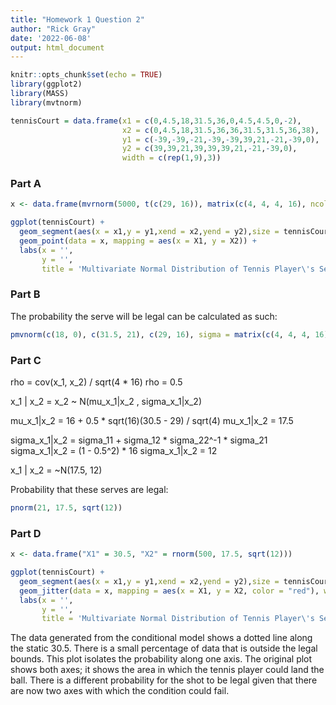 ```yaml
---
title: "Homework 1 Question 2"
author: "Rick Gray"
date: '2022-06-08'
output: html_document
---
```


```r
knitr::opts_chunk$set(echo = TRUE)
library(ggplot2)
library(MASS)
library(mvtnorm)

tennisCourt = data.frame(x1 = c(0,4.5,18,31.5,36,0,4.5,4.5,0,-2),
                         x2 = c(0,4.5,18,31.5,36,36,31.5,31.5,36,38),
                         y1 = c(-39,-39,-21,-39,-39,39,21,-21,-39,0), 
                         y2 = c(39,39,21,39,39,39,21,-21,-39,0),
                         width = c(rep(1,9),3))
```

### Part A

```r
x <- data.frame(mvrnorm(5000, t(c(29, 16)), matrix(c(4, 4, 4, 16), ncol = 2)))

ggplot(tennisCourt) + 
  geom_segment(aes(x = x1,y = y1,xend = x2,yend = y2),size = tennisCourt$width) +
  geom_point(data = x, mapping = aes(x = X1, y = X2)) + 
  labs(x = '',
       y = '',
       title = 'Multivariate Normal Distribution of Tennis Player\'s Serves')
```

### Part B

The probability the serve will be legal can be calculated as such:

```r
pmvnorm(c(18, 0), c(31.5, 21), c(29, 16), sigma = matrix(c(4, 4, 4, 16), ncol = 2))
```

### Part C

rho = cov(x_1, x_2) / sqrt(4 * 16)
rho = 0.5

x_1 | x_2 = x_2 ~ N(mu_x_1|x_2 , sigma_x_1|x_2)

mu_x_1|x_2 = 16 + 0.5 * sqrt(16)(30.5 - 29) / sqrt(4)
mu_x_1|x_2 = 17.5

sigma_x_1|x_2 = sigma_11 + sigma_12 * sigma_22^-1 * sigma_21
sigma_x_1|x_2 = (1 - 0.5^2) * 16
sigma_x_1|x_2 = 12

x_1 | x_2 = ~N(17.5, 12)

Probability that these serves are legal:
```r
pnorm(21, 17.5, sqrt(12))
```

### Part D

```r
x <- data.frame("X1" = 30.5, "X2" = rnorm(500, 17.5, sqrt(12)))

ggplot(tennisCourt) + 
  geom_segment(aes(x = x1,y = y1,xend = x2,yend = y2),size = tennisCourt$width) +
  geom_jitter(data = x, mapping = aes(x = X1, y = X2, color = "red"), width = 0.1, height = 0.1) + 
  labs(x = '',
       y = '',
       title = 'Multivariate Normal Distribution of Tennis Player\'s Serves Conditioned on 30.5')
```

The data generated from the conditional model shows a dotted line along the static 30.5. There is a small percentage of data that is outside the legal bounds. This plot isolates the probability along one axis. The original plot shows both axes; it shows the area in which the tennis player could land the ball. There is a different probability for the shot to be legal given that there are now two axes with which the condition could fail.